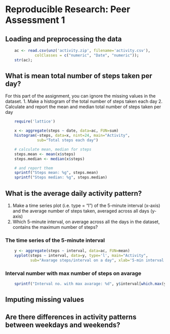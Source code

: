 # Reproducible Research: Peer Assessment 1


## Loading and preprocessing the data

```r
    ac <- read.csv(unz('activity.zip', filename='activity.csv'),
             colClasses = c("numeric", "Date", "numeric"));
    str(ac);

```



## What is mean total number of steps taken per day?
For this part of the assignment, you can ignore the missing values in the dataset.
1. Make a histogram of the total number of steps taken each day
2. Calculate and report the mean and median total number of steps taken per day
```r
    require('lattice')

    x <- aggregate(steps ~ date, data=ac, FUN=sum)
    histogram(~steps, data=x, nint=24, main="Activity",
              sub="Total steps each day")

    # calculate mean, median for steps
    steps.mean <- mean(x$steps)
    steps.median <- median(x$steps)

    # and report them
    sprintf("Steps mean: %g", steps.mean)
    sprintf("Steps median: %g", steps.median)

```

## What is the average daily activity pattern?
1. Make a time series plot (i.e. type = "l") of the 5-minute interval (x-axis)
and the average number of steps taken, averaged across all days (y-axis)
2. Which 5-minute interval, on average across all the days in the dataset,
contains the maximum number of steps?

### The time series of the 5-minute interval
```r
    y <- aggregate(steps ~ interval, data=ac, FUN=mean)
    xyplot(steps ~ interval, data=y, type='l', main="Activity",
           sub="Avarage steps/interval on a day", xlab='5-min interval')

```

### Interval number with max number of steps on avarage
```r
    sprintf("Interval no. with max avarage: %d", y$interval[which.max(y$steps)])
```

## Imputing missing values



## Are there differences in activity patterns between weekdays and weekends?
